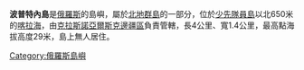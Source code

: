 '''波普特內島'''是[[俄羅斯|俄羅斯]]的島嶼，屬於[[北地群島|北地群島]]的一部分，位於[[少先隊員島|少先隊員島]]以北650米的[[喀拉海|喀拉海]]，由[[克拉斯諾亞爾斯克邊疆區|克拉斯諾亞爾斯克邊疆區]]負責管轄，長4公里、寬1.4公里，最高點海拔高度29米，島上無人居住。

{{Russia-geo-stub}}
[[Category:俄羅斯島嶼|Category:俄羅斯島嶼]]